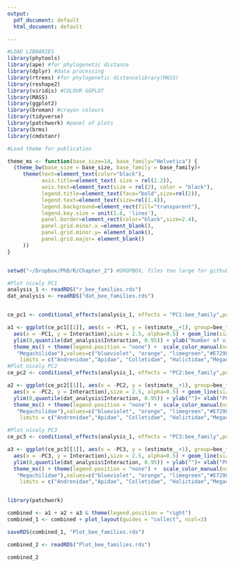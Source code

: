 ```yaml
---
output:
  pdf_document: default
  html_document: default

---
```




```r

#LOAD LIBRARIES 
library(phytools)
library(ape) #for phylogenetic distance
library(dplyr) #data processing
library(rtrees) #for phylogenetic distancelibrary(MASS)
library(reshape2)
library(viridis) #COLOUR GGPLOT
library(MASS)
library(ggplot2)
library(broman) #crayon colours
library(tidyverse)
library(patchwork) #panel of plots
library(brms)
library(cmdstanr)

#Load theme for publication

theme_ms <- function(base_size=14, base_family="Helvetica") {
  (theme_bw(base_size = base_size, base_family = base_family)+
     theme(text=element_text(color="black"),
           axis.title=element_text( size = rel(2.2)),
           axis.text=element_text(size = rel(2), color = "black"),
           legend.title=element_text(face="bold",size=rel(2)),
           legend.text=element_text(size=rel(1.4)),
           legend.background=element_rect(fill="transparent"),
           legend.key.size = unit(1.8, 'lines'),
           panel.border=element_rect(color="black",size=2.4),
           panel.grid.minor.x =element_blank(),
           panel.grid.minor.y= element_blank(),
           panel.grid.major= element_blank()
     ))
}


setwd("~/Dropbox/PhD/R/Chapter_2") #DROPBOX, files too large for github

#Plot nicely PC1
analysis_1 <- readRDS("r_bee_families.rds")
dat_analysis <- readRDS("dat_bee_families.rds")


ce_pc1 <- conditional_effects(analysis_1, effects = "PC1:bee_family",points=T) 

a1 <- ggplot(ce_pc1[[1]], aes(x = -PC1, y = (estimate__+1), group=bee_family, colour=bee_family)) + geom_point(data = dat_analysis,
  aes(x = -PC1, y = Interaction),size = 2.5, alpha=0.5) + geom_line(size=1.4) + 
  ylim(0,quantile(dat_analysis$Interaction, 0.95)) + ylab("Number of visits")+ xlab("PC1")+
  theme_ms() + theme(legend.position = "none") +  scale_color_manual(name="Functional groups",labels=c("Andrenidae","Apidae", "Colletidae", "Halictidae",
   "Megachilidae"),values=c("blueviolet", "orange", "limegreen","#E7298A", "cyan4"),
    limits = c("Andrenidae","Apidae", "Colletidae", "Halictidae","Megachilidae"))+ggtitle("(a)") + theme(plot.title = element_text(size = 28, face = "bold"))
#Plot nicely PC2
ce_pc2 <- conditional_effects(analysis_1, effects = "PC2:bee_family",points=T) 

a2 <- ggplot(ce_pc2[[1]], aes(x = -PC2, y = (estimate__+1), group=bee_family, colour=bee_family)) + geom_point(data = dat_analysis,
  aes(x = -PC2, y = Interaction),size = 2.5, alpha=0.5) + geom_line(size=1.4) + 
  ylim(0,quantile(dat_analysis$Interaction, 0.95)) + ylab("")+ xlab("PC2")+
  theme_ms() + theme(legend.position = "none") +  scale_color_manual(name="Functional groups",labels=c("Andrenidae","Apidae", "Colletidae", "Halictidae",
   "Megachilidae"),values=c("blueviolet", "orange", "limegreen","#E7298A", "cyan4"),
    limits = c("Andrenidae","Apidae", "Colletidae", "Halictidae","Megachilidae"))+ggtitle("(b)") + theme(plot.title = element_text(size = 28, face = "bold"))

#Plot nicely PC3
ce_pc3 <- conditional_effects(analysis_1, effects = "PC3:bee_family",points=T) 

a3 <- ggplot(ce_pc3[[1]], aes(x = -PC3, y = (estimate__+1), group=bee_family, colour=bee_family)) + geom_point(data = dat_analysis,
  aes(x = -PC3, y = Interaction),size = 2.5, alpha=0.5) + geom_line(size=1.4) + 
  ylim(0,quantile(dat_analysis$Interaction, 0.95)) + ylab("")+ xlab("PC3")+
  theme_ms() + theme(legend.position = "none") +  scale_color_manual(name="Functional groups",labels=c("Andrenidae","Apidae", "Colletidae", "Halictidae",
   "Megachilidae"),values=c("blueviolet", "orange", "limegreen","#E7298A", "cyan4"),
    limits = c("Andrenidae","Apidae", "Colletidae", "Halictidae","Megachilidae"))+ggtitle("(c)") + theme(plot.title = element_text(size = 28, face = "bold"))


library(patchwork)

combined <- a1 + a2 + a3 & theme(legend.position = "right")
combined_1 <- combined + plot_layout(guides = "collect", ncol=3)

saveRDS(combined_1, "Plot_bee_families.rds")

combined_2 <- readRDS("Plot_bee_families.rds")

combined_2
```

